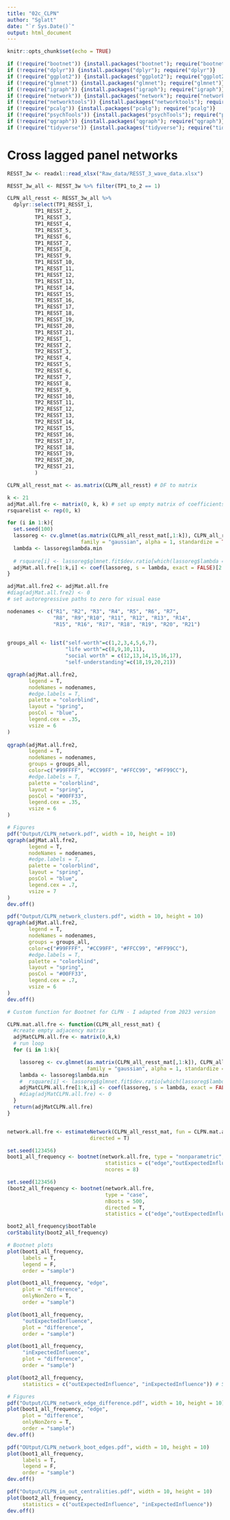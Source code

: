 ```yaml
---
title: "02c_CLPN"
author: "Sglatt"
date: "`r Sys.Date()`"
output: html_document
---
```


```r
knitr::opts_chunk$set(echo = TRUE)
```

```r
if (!require("bootnet")) {install.packages("bootnet"); require("bootnet")}
if (!require("dplyr")) {install.packages("dplyr"); require("dplyr")}
if (!require("ggplot2")) {install.packages("ggplot2"); require("ggplot2")}
if (!require("glmnet")) {install.packages("glmnet"); require("glmnet")}
if (!require("igraph")) {install.packages("igraph"); require("igraph")}
if (!require("network")) {install.packages("network"); require("network")}
if (!require("networktools")) {install.packages("networktools"); require("networktools")}
if (!require("pcalg")) {install.packages("pcalg"); require("pcalg")}
if (!require("psychTools")) {install.packages("psychTools"); require("psychTools")}
if (!require("qgraph")) {install.packages("qgraph"); require("qgraph")}
if (!require("tidyverse")) {install.packages("tidyverse"); require("tidyverse")}
```

# Cross lagged panel networks 
```r
RESST_3w <- readxl::read_xlsx("Raw_data/RESST_3_wave_data.xlsx") 

RESST_3w_all <- RESST_3w %>% filter(TP1_to_2 == 1) 

CLPN_all_resst <- RESST_3w_all %>% 
  dplyr::select(TP1_RESST_1,
         TP1_RESST_2,
         TP1_RESST_3,
         TP1_RESST_4,
         TP1_RESST_5,
         TP1_RESST_6,
         TP1_RESST_7,
         TP1_RESST_8,
         TP1_RESST_9,
         TP1_RESST_10,
         TP1_RESST_11,
         TP1_RESST_12,
         TP1_RESST_13,
         TP1_RESST_14,
         TP1_RESST_15,
         TP1_RESST_16,
         TP1_RESST_17,
         TP1_RESST_18,
         TP1_RESST_19,
         TP1_RESST_20,
         TP1_RESST_21, 
         TP2_RESST_1,
         TP2_RESST_2,
         TP2_RESST_3,
         TP2_RESST_4,
         TP2_RESST_5,
         TP2_RESST_6,
         TP2_RESST_7,
         TP2_RESST_8,
         TP2_RESST_9,
         TP2_RESST_10,
         TP2_RESST_11,
         TP2_RESST_12,
         TP2_RESST_13,
         TP2_RESST_14,
         TP2_RESST_15,
         TP2_RESST_16,
         TP2_RESST_17,
         TP2_RESST_18,
         TP2_RESST_19,
         TP2_RESST_20,
         TP2_RESST_21,
         )
```

```r

CLPN_all_resst_mat <- as.matrix(CLPN_all_resst) # DF to matrix

k <- 21
adjMat.all.fre <- matrix(0, k, k) # set up empty matrix of coefficients
rsquarelist <- rep(0, k)

for (i in 1:k){ 
  set.seed(100)
  lassoreg <- cv.glmnet(as.matrix(CLPN_all_resst_mat[,1:k]), CLPN_all_resst_mat[,(k+i)], 
                        family = "gaussian", alpha = 1, standardize = TRUE)
  lambda <- lassoreg$lambda.min 
  
  # rsquare[i] <- lassoreg$glmnet.fit$dev.ratio[which(lassoreg$lambda == lambda)]
  adjMat.all.fre[1:k,i] <- coef(lassoreg, s = lambda, exact = FALSE)[2:(k+1)]
} 

adjMat.all.fre2 <- adjMat.all.fre
#diag(adjMat.all.fre2) <- 0 
# set autoregressive paths to zero for visual ease
```

```r
nodenames <- c("R1", "R2", "R3", "R4", "R5", "R6", "R7", 
               "R8", "R9","R10", "R11", "R12", "R13", "R14", 
               "R15", "R16", "R17", "R18", "R19", "R20", "R21")
                   

groups_all <- list("self-worth"=c(1,2,3,4,5,6,7), 
                   "life worth"=c(8,9,10,11), 
                   "social worth" = c(12,13,14,15,16,17), 
                   "self-understanding"=c(18,19,20,21))

qgraph(adjMat.all.fre2, 
       legend = T,
       nodeNames = nodenames,
       #edge.labels = T, 
       palette = "colorblind", 
       layout = "spring", 
       posCol = "blue", 
       legend.cex = .35,
       vsize = 6
)
                   
qgraph(adjMat.all.fre2, 
       legend = T,
       nodeNames = nodenames,
       groups = groups_all,
       color=c("#99FFFF", "#CC99FF", "#FFCC99", "#FF99CC"), 
       #edge.labels = T, 
       palette = "colorblind", 
       layout = "spring", 
       posCol = "#00FF33", 
       legend.cex = .35, 
       vsize = 6 
)

# Figures
pdf("Output/CLPN_network.pdf", width = 10, height = 10)
qgraph(adjMat.all.fre2, 
       legend = T,
       nodeNames = nodenames,
       #edge.labels = T, 
       palette = "colorblind", 
       layout = "spring", 
       posCol = "blue", 
       legend.cex = .7,
       vsize = 7 
)
dev.off()

pdf("Output/CLPN_network_clusters.pdf", width = 10, height = 10)
qgraph(adjMat.all.fre2, 
       legend = T,
       nodeNames = nodenames,
       groups = groups_all,
       color=c("#99FFFF", "#CC99FF", "#FFCC99", "#FF99CC"),
       #edge.labels = T, 
       palette = "colorblind", 
       layout = "spring", 
       posCol = "#00FF33", 
       legend.cex = .7, 
       vsize = 6 
)
dev.off()
```

```r
# Custom function for Bootnet for CLPN - I adapted from 2023 version

CLPN.mat.all.fre <- function(CLPN_all_resst_mat) {
  #create empty adjacency matrix
  adjMatCLPN.all.fre <- matrix(0,k,k)
  # run loop
  for (i in 1:k){

    lassoreg <- cv.glmnet(as.matrix(CLPN_all_resst_mat[,1:k]), CLPN_all_resst_mat[,(k+i)], 
                          family = "gaussian", alpha = 1, standardize = TRUE)
    lambda <- lassoreg$lambda.min 
    #  rsquare[i] <- lassoreg$glmnet.fit$dev.ratio[which(lassoreg$lambda == lambda)]
    adjMatCLPN.all.fre[1:k,i] <- coef(lassoreg, s = lambda, exact = FALSE)[2:(k+1)]
    #diag(adjMatCLPN.all.fre) <- 0
  }
  return(adjMatCLPN.all.fre)
}


network.all.fre <- estimateNetwork(CLPN_all_resst_mat, fun = CLPN.mat.all.fre, 
                           directed = T)

set.seed(123456)
boot1_all_frequency <- bootnet(network.all.fre, type = "nonparametric", nBoots = 500, directed = T,
                                statistics = c("edge","outExpectedInfluence", "inExpectedInfluence"),
                                ncores = 8)

set.seed(123456)
(boot2_all_frequency <- bootnet(network.all.fre,
                                type = "case",
                                nBoots = 500,
                                directed = T,
                                statistics = c("edge","outExpectedInfluence", "inExpectedInfluence")))

boot2_all_frequency$bootTable
corStability(boot2_all_frequency)

# Bootnet plots
plot(boot1_all_frequency, 
     labels = T, 
     legend = F,  
     order = "sample")

plot(boot1_all_frequency, "edge",
     plot = "difference",
     onlyNonZero = T, 
     order = "sample") 

plot(boot1_all_frequency, 
     "outExpectedInfluence", 
     plot = "difference",
     order = "sample")

plot(boot1_all_frequency, 
     "inExpectedInfluence", 
     plot = "difference",
     order = "sample")

plot(boot2_all_frequency,
     statistics = c("outExpectedInfluence", "inExpectedInfluence")) # Stability O and I inf

# Figures
pdf("Output/CLPN_network_edge_difference.pdf", width = 10, height = 10)
plot(boot1_all_frequency, "edge",
     plot = "difference",
     onlyNonZero = T, 
     order = "sample") 
dev.off()

pdf("OUtput/CLPN_network_boot_edges.pdf", width = 10, height = 10)
plot(boot1_all_frequency, 
     labels = T, 
     legend = F,  
     order = "sample")
dev.off()

pdf("Output/CLPN_in_out_centralities.pdf", width = 10, height = 10)
plot(boot2_all_frequency,
     statistics = c("outExpectedInfluence", "inExpectedInfluence")) 
dev.off()
```
 